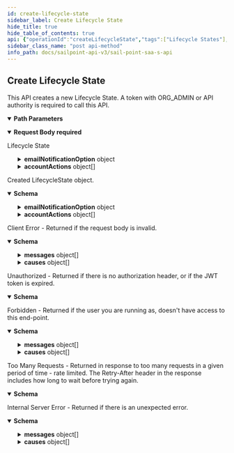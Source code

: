 ```yaml
---
id: create-lifecycle-state
sidebar_label: Create Lifecycle State
hide_title: true
hide_table_of_contents: true
api: {"operationId":"createLifecycleState","tags":["Lifecycle States"],"description":"This API creates a new Lifecycle State.\nA token with ORG_ADMIN or API authority is required to call this API.","security":[{"bearerAuth":["idn:identity-profile-lifecycle-state:create"]}],"parameters":[{"in":"path","name":"identity-profile-id","description":"Identity Profile ID","required":true,"schema":{"type":"string"}}],"requestBody":{"description":"Lifecycle State","required":true,"content":{"application/json":{"schema":{"allOf":[{"type":"object","required":["name"],"properties":{"id":{"description":"System-generated unique ID of the Object","type":"string","example":"id12345","readOnly":true},"name":{"description":"Name of the Object","type":"string","example":"aName"},"created":{"description":"Creation date of the Object","type":"string","example":"2015-05-28T14:07:17Z","format":"date-time","readOnly":true},"modified":{"description":"Last modification date of the Object","type":"string","example":"2015-05-28T14:07:17Z","format":"date-time","readOnly":true}}},{"type":"object","required":["technicalName"],"properties":{"enabled":{"type":"boolean","example":true,"description":"Whether the lifecycle state is enabled or disabled."},"technicalName":{"type":"string","example":"Technical Name","description":"The technical name for lifecycle state. This is for internal use."},"description":{"type":"string","example":"Lifecycle description","description":"Lifecycle state description."},"identityCount":{"type":"integer","format":"int32","example":42,"readOnly":true,"description":"Number of identities that have the lifecycle state."},"emailNotificationOption":{"type":"object","description":"This is used for representing email configuration for a lifecycle state","properties":{"notifyManagers":{"type":"boolean","example":true,"description":"If true, then the manager is notified of the lifecycle state change."},"notifyAllAdmins":{"type":"boolean","example":true,"description":"If true, then all the admins are notified of the lifecycle state change."},"notifySpecificUsers":{"type":"boolean","example":true,"description":"If true, then the users specified in \"emailAddressList\" below are notified of lifecycle state change."},"emailAddressList":{"type":"array","example":["test@test.com","test2@test.com"],"items":{"type":"string"},"description":"List of user email addresses. If \"notifySpecificUsers\" option is true, then these users are notified of lifecycle state change."}}},"accountActions":{"type":"array","items":{"type":"object","description":"Object for specifying Actions to be performed on a specified list of sources' account.","properties":{"action":{"example":"ENABLE","type":"string","description":"Describes if action will be enabled or disabled","enum":["ENABLE","DISABLE"]},"sourceIds":{"type":"array","items":{"type":"string"},"uniqueItems":true,"example":["2c918084660f45d6016617daa9210584","2c918084660f45d6016617daa9210500"],"description":"List of unique source IDs. The sources must have the ENABLE feature or flat file source. See \"/sources\" endpoint for source features."}}}},"accessProfileIds":{"type":"array","items":{"type":"string"},"uniqueItems":true,"example":["2c918084660f45d6016617daa9210584","2c918084660f45d6016617daa9210500"],"description":"List of unique access-profile IDs that are associated with the lifecycle state."}}}]}}}},"responses":{"201":{"description":"Created LifecycleState object.","content":{"application/json":{"schema":{"allOf":[{"type":"object","required":["name"],"properties":{"id":{"description":"System-generated unique ID of the Object","type":"string","example":"id12345","readOnly":true},"name":{"description":"Name of the Object","type":"string","example":"aName"},"created":{"description":"Creation date of the Object","type":"string","example":"2015-05-28T14:07:17Z","format":"date-time","readOnly":true},"modified":{"description":"Last modification date of the Object","type":"string","example":"2015-05-28T14:07:17Z","format":"date-time","readOnly":true}}},{"type":"object","required":["technicalName"],"properties":{"enabled":{"type":"boolean","example":true,"description":"Whether the lifecycle state is enabled or disabled."},"technicalName":{"type":"string","example":"Technical Name","description":"The technical name for lifecycle state. This is for internal use."},"description":{"type":"string","example":"Lifecycle description","description":"Lifecycle state description."},"identityCount":{"type":"integer","format":"int32","example":42,"readOnly":true,"description":"Number of identities that have the lifecycle state."},"emailNotificationOption":{"type":"object","description":"This is used for representing email configuration for a lifecycle state","properties":{"notifyManagers":{"type":"boolean","example":true,"description":"If true, then the manager is notified of the lifecycle state change."},"notifyAllAdmins":{"type":"boolean","example":true,"description":"If true, then all the admins are notified of the lifecycle state change."},"notifySpecificUsers":{"type":"boolean","example":true,"description":"If true, then the users specified in \"emailAddressList\" below are notified of lifecycle state change."},"emailAddressList":{"type":"array","example":["test@test.com","test2@test.com"],"items":{"type":"string"},"description":"List of user email addresses. If \"notifySpecificUsers\" option is true, then these users are notified of lifecycle state change."}}},"accountActions":{"type":"array","items":{"type":"object","description":"Object for specifying Actions to be performed on a specified list of sources' account.","properties":{"action":{"example":"ENABLE","type":"string","description":"Describes if action will be enabled or disabled","enum":["ENABLE","DISABLE"]},"sourceIds":{"type":"array","items":{"type":"string"},"uniqueItems":true,"example":["2c918084660f45d6016617daa9210584","2c918084660f45d6016617daa9210500"],"description":"List of unique source IDs. The sources must have the ENABLE feature or flat file source. See \"/sources\" endpoint for source features."}}}},"accessProfileIds":{"type":"array","items":{"type":"string"},"uniqueItems":true,"example":["2c918084660f45d6016617daa9210584","2c918084660f45d6016617daa9210500"],"description":"List of unique access-profile IDs that are associated with the lifecycle state."}}}]}}}},"400":{"description":"Client Error - Returned if the request body is invalid.","content":{"application/json":{"schema":{"type":"object","properties":{"detailCode":{"type":"string","description":"Fine-grained error code providing more detail of the error.","example":"400.1 Bad Request Content"},"trackingId":{"type":"string","description":"Unique tracking id for the error.","example":"e7eab60924f64aa284175b9fa3309599"},"messages":{"type":"array","description":"Generic localized reason for error","items":{"type":"object","properties":{"locale":{"type":"string","description":"The locale for the message text, a BCP 47 language tag.","example":"en-US"},"localeOrigin":{"type":"string","enum":["DEFAULT","REQUEST"],"description":"An indicator of how the locale was selected. *DEFAULT* means the locale is the system default. *REQUEST* means the locale was selected from the request context (i.e., best match based on the *Accept-Language* header). Additional values may be added in the future without notice.","example":"DEFAULT"},"text":{"type":"string","description":"Actual text of the error message in the indicated locale.","example":"The request was syntactically correct but its content is semantically invalid."}}}},"causes":{"type":"array","description":"Plain-text descriptive reasons to provide additional detail to the text provided in the messages field","items":{"type":"object","properties":{"locale":{"type":"string","description":"The locale for the message text, a BCP 47 language tag.","example":"en-US"},"localeOrigin":{"type":"string","enum":["DEFAULT","REQUEST"],"description":"An indicator of how the locale was selected. *DEFAULT* means the locale is the system default. *REQUEST* means the locale was selected from the request context (i.e., best match based on the *Accept-Language* header). Additional values may be added in the future without notice.","example":"DEFAULT"},"text":{"type":"string","description":"Actual text of the error message in the indicated locale.","example":"The request was syntactically correct but its content is semantically invalid."}}}}}}}}},"401":{"description":"Unauthorized - Returned if there is no authorization header, or if the JWT token is expired.","content":{"application/json":{"schema":{"type":"object","properties":{"error":{"description":"A message describing the error","example":"JWT validation failed: JWT is expired"}}}}}},"403":{"description":"Forbidden - Returned if the user you are running as, doesn't have access to this end-point.","content":{"application/json":{"schema":{"type":"object","properties":{"detailCode":{"type":"string","description":"Fine-grained error code providing more detail of the error.","example":"400.1 Bad Request Content"},"trackingId":{"type":"string","description":"Unique tracking id for the error.","example":"e7eab60924f64aa284175b9fa3309599"},"messages":{"type":"array","description":"Generic localized reason for error","items":{"type":"object","properties":{"locale":{"type":"string","description":"The locale for the message text, a BCP 47 language tag.","example":"en-US"},"localeOrigin":{"type":"string","enum":["DEFAULT","REQUEST"],"description":"An indicator of how the locale was selected. *DEFAULT* means the locale is the system default. *REQUEST* means the locale was selected from the request context (i.e., best match based on the *Accept-Language* header). Additional values may be added in the future without notice.","example":"DEFAULT"},"text":{"type":"string","description":"Actual text of the error message in the indicated locale.","example":"The request was syntactically correct but its content is semantically invalid."}}}},"causes":{"type":"array","description":"Plain-text descriptive reasons to provide additional detail to the text provided in the messages field","items":{"type":"object","properties":{"locale":{"type":"string","description":"The locale for the message text, a BCP 47 language tag.","example":"en-US"},"localeOrigin":{"type":"string","enum":["DEFAULT","REQUEST"],"description":"An indicator of how the locale was selected. *DEFAULT* means the locale is the system default. *REQUEST* means the locale was selected from the request context (i.e., best match based on the *Accept-Language* header). Additional values may be added in the future without notice.","example":"DEFAULT"},"text":{"type":"string","description":"Actual text of the error message in the indicated locale.","example":"The request was syntactically correct but its content is semantically invalid."}}}}}},"examples":{"403":{"summary":"An example of a 403 response object","value":{"detailCode":"403 Forbidden","trackingId":"b21b1f7ce4da4d639f2c62a57171b427","messages":[{"locale":"en-US","localeOrigin":"DEFAULT","text":"The server understood the request but refuses to authorize it."}]}}}}}},"429":{"description":"Too Many Requests - Returned in response to too many requests in a given period of time - rate limited. The Retry-After header in the response includes how long to wait before trying again.","content":{"application/json":{"schema":{"type":"object","properties":{"message":{"description":"A message describing the error","example":" Rate Limit Exceeded "}}}}}},"500":{"description":"Internal Server Error - Returned if there is an unexpected error.","content":{"application/json":{"schema":{"type":"object","properties":{"detailCode":{"type":"string","description":"Fine-grained error code providing more detail of the error.","example":"400.1 Bad Request Content"},"trackingId":{"type":"string","description":"Unique tracking id for the error.","example":"e7eab60924f64aa284175b9fa3309599"},"messages":{"type":"array","description":"Generic localized reason for error","items":{"type":"object","properties":{"locale":{"type":"string","description":"The locale for the message text, a BCP 47 language tag.","example":"en-US"},"localeOrigin":{"type":"string","enum":["DEFAULT","REQUEST"],"description":"An indicator of how the locale was selected. *DEFAULT* means the locale is the system default. *REQUEST* means the locale was selected from the request context (i.e., best match based on the *Accept-Language* header). Additional values may be added in the future without notice.","example":"DEFAULT"},"text":{"type":"string","description":"Actual text of the error message in the indicated locale.","example":"The request was syntactically correct but its content is semantically invalid."}}}},"causes":{"type":"array","description":"Plain-text descriptive reasons to provide additional detail to the text provided in the messages field","items":{"type":"object","properties":{"locale":{"type":"string","description":"The locale for the message text, a BCP 47 language tag.","example":"en-US"},"localeOrigin":{"type":"string","enum":["DEFAULT","REQUEST"],"description":"An indicator of how the locale was selected. *DEFAULT* means the locale is the system default. *REQUEST* means the locale was selected from the request context (i.e., best match based on the *Accept-Language* header). Additional values may be added in the future without notice.","example":"DEFAULT"},"text":{"type":"string","description":"Actual text of the error message in the indicated locale.","example":"The request was syntactically correct but its content is semantically invalid."}}}}}},"examples":{"500":{"summary":"An example of a 500 response object","value":{"detailCode":"500.0 Internal Fault","trackingId":"b21b1f7ce4da4d639f2c62a57171b427","messages":[{"locale":"en-US","localeOrigin":"DEFAULT","text":"An internal fault occurred."}]}}}}}}},"method":"post","path":"/identity-profiles/{identity-profile-id}/lifecycle-states","servers":[{"url":"https://{tenant}.api.identitynow.com/v3","description":"This is the production API server.","variables":{"tenant":{"default":"sailpoint","description":"This is the name of your tenant, typically your company's name."}}}],"securitySchemes":{"oauth2":{"type":"oauth2","description":"OAuth2 Bearer token (JWT). See [IdentityNow REST API Authentication](https://developer.sailpoint.com/docs/authentication.html) for more information.\n- Directions for generating a [personal access token](https://developer.sailpoint.com/docs/authentication.html#personal-access-tokens)\n- Directions using [client credentials flow](https://developer.sailpoint.com/docs/authentication.html#client-credentials-grant-flow)\n- Directions for using [authorization code flow](https://developer.sailpoint.com/docs/authentication.html#authorization-code-grant-flow)\n\nWhich authentication method should I choose?  See our [guide](https://developer.sailpoint.com/docs/authentication.html#which-oauth-2-0-grant-flow-should-i-use)\n\nLearn more about how to find your `tokenUrl` and `authorizationUrl` [in our docs](https://developer.sailpoint.com/docs/authentication.html#finding-your-tenant-s-oauth-details)\n","flows":{"clientCredentials":{"tokenUrl":"https://tenant.api.identitynow.com/oauth/token","scopes":{"sp:scopes:default":"default scope","sp:scopes:all":"access to all scopes"}},"authorizationCode":{"authorizationUrl":"https://tenant.identitynow.com/oauth/authorize","tokenUrl":"https://tenant.api.identitynow.com/oauth/token","scopes":{"sp:scopes:default":"default scope","sp:scopes:all":"access to all scopes"}}}}},"jsonRequestBodyExample":{"name":"aName","enabled":true,"technicalName":"Technical Name","description":"Lifecycle description","emailNotificationOption":{"notifyManagers":true,"notifyAllAdmins":true,"notifySpecificUsers":true,"emailAddressList":["test@test.com","test2@test.com"]},"accountActions":[{"action":"ENABLE","sourceIds":["2c918084660f45d6016617daa9210584","2c918084660f45d6016617daa9210500"]}],"accessProfileIds":["2c918084660f45d6016617daa9210584","2c918084660f45d6016617daa9210500"]},"info":{"contact":{"email":"developers@sailpoint.com","name":"Developer Relations","url":"https://developer.sailpoint.com/discuss"},"description":"These are the public APIs for SailPoint's SaaS services. We encourage you to join the SailPoint Developer Community forum at https://developer.sailpoint.com/discuss to connect with other developers using our APIs.","title":"SailPoint - SaaS API","version":"3.0.0"},"postman":{"name":"Create Lifecycle State","description":{"content":"This API creates a new Lifecycle State.\nA token with ORG_ADMIN or API authority is required to call this API.","type":"text/plain"},"url":{"path":["identity-profiles",":identity-profile-id","lifecycle-states"],"host":["{{baseUrl}}"],"query":[],"variable":[{"disabled":false,"description":{"content":"(Required) Identity Profile ID","type":"text/plain"},"type":"any","value":"","key":"identity-profile-id"}]},"header":[{"key":"Content-Type","value":"application/json"},{"key":"Accept","value":"application/json"}],"method":"POST","body":{"mode":"raw","raw":"\"\"","options":{"raw":{"language":"json"}}}}}
sidebar_class_name: "post api-method"
info_path: docs/sailpoint-api-v3/sail-point-saa-s-api
---
```



## Create Lifecycle State



This API creates a new Lifecycle State.
A token with ORG_ADMIN or API authority is required to call this API.

<details style={{"marginBottom":"1rem"}} data-collapsed={false} open={true}><summary style={{}}><strong>Path Parameters</strong></summary><div><ul><ParamsItem className={"paramsItem"} param={{"in":"path","name":"identity-profile-id","description":"Identity Profile ID","required":true,"schema":{"type":"string"}}}></ParamsItem></ul></div></details><MimeTabs><TabItem label={"application/json"} value={"application/json-schema"}><details style={{}} data-collapsed={false} open={true}><summary style={{"textAlign":"left"}}><strong>Request Body</strong><strong style={{"fontSize":"var(--ifm-code-font-size)","color":"var(--openapi-required)"}}> required</strong></summary><div style={{"textAlign":"left","marginLeft":"1rem"}}><div style={{"marginTop":"1rem","marginBottom":"1rem"}}>

Lifecycle State

</div></div><ul style={{"marginLeft":"1rem"}}><SchemaItem collapsible={false} name={"name"} required={true} schemaDescription={"Name of the Object"} schemaName={"string"} qualifierMessage={undefined} defaultValue={undefined}></SchemaItem><SchemaItem collapsible={false} name={"enabled"} required={false} schemaDescription={"Whether the lifecycle state is enabled or disabled."} schemaName={"boolean"} qualifierMessage={undefined} defaultValue={undefined}></SchemaItem><SchemaItem collapsible={false} name={"technicalName"} required={true} schemaDescription={"The technical name for lifecycle state. This is for internal use."} schemaName={"string"} qualifierMessage={undefined} defaultValue={undefined}></SchemaItem><SchemaItem collapsible={false} name={"description"} required={false} schemaDescription={"Lifecycle state description."} schemaName={"string"} qualifierMessage={undefined} defaultValue={undefined}></SchemaItem><SchemaItem collapsible={true} className={"schemaItem"}><details style={{}}><summary style={{}}><strong>emailNotificationOption</strong><span style={{"opacity":"0.6"}}> object</span></summary><div style={{"marginLeft":"1rem"}}><div style={{"marginTop":".5rem","marginBottom":".5rem"}}>

This is used for representing email configuration for a lifecycle state

</div><SchemaItem collapsible={false} name={"notifyManagers"} required={false} schemaDescription={"If true, then the manager is notified of the lifecycle state change."} schemaName={"boolean"} qualifierMessage={undefined} defaultValue={undefined}></SchemaItem><SchemaItem collapsible={false} name={"notifyAllAdmins"} required={false} schemaDescription={"If true, then all the admins are notified of the lifecycle state change."} schemaName={"boolean"} qualifierMessage={undefined} defaultValue={undefined}></SchemaItem><SchemaItem collapsible={false} name={"notifySpecificUsers"} required={false} schemaDescription={"If true, then the users specified in \"emailAddressList\" below are notified of lifecycle state change."} schemaName={"boolean"} qualifierMessage={undefined} defaultValue={undefined}></SchemaItem><SchemaItem collapsible={false} name={"emailAddressList"} required={false} schemaDescription={"List of user email addresses. If \"notifySpecificUsers\" option is true, then these users are notified of lifecycle state change."} schemaName={"string[]"} qualifierMessage={undefined} defaultValue={undefined}></SchemaItem></div></details></SchemaItem><SchemaItem collapsible={true} className={"schemaItem"}><details style={{}}><summary style={{}}><strong>accountActions</strong><span style={{"opacity":"0.6"}}> object[]</span></summary><div style={{"marginLeft":"1rem"}}><SchemaItem collapsible={false} name={"action"} required={false} schemaDescription={"Describes if action will be enabled or disabled"} schemaName={"string"} qualifierMessage={"**Possible values:** [`ENABLE`, `DISABLE`]"} defaultValue={undefined}></SchemaItem><SchemaItem collapsible={false} name={"sourceIds"} required={false} schemaDescription={"List of unique source IDs. The sources must have the ENABLE feature or flat file source. See \"/sources\" endpoint for source features."} schemaName={"string[]"} qualifierMessage={undefined} defaultValue={undefined}></SchemaItem></div></details></SchemaItem><SchemaItem collapsible={false} name={"accessProfileIds"} required={false} schemaDescription={"List of unique access-profile IDs that are associated with the lifecycle state."} schemaName={"string[]"} qualifierMessage={undefined} defaultValue={undefined}></SchemaItem></ul></details></TabItem></MimeTabs><div><ApiTabs><TabItem label={"201"} value={"201"}><div>

Created LifecycleState object.

</div><div><MimeTabs groupId={"mime-type"}><TabItem label={"application/json"} value={"application/json"}><SchemaTabs groupId={"schema-tabs"}><TabTtem label={"Schema"} value={"Schema"}><details style={{}} data-collapsed={false} open={true}><summary style={{"textAlign":"left"}}><strong>Schema</strong></summary><div style={{"textAlign":"left","marginLeft":"1rem"}}></div><ul style={{"marginLeft":"1rem"}}><SchemaItem collapsible={false} name={"id"} required={false} schemaDescription={"System-generated unique ID of the Object"} schemaName={"string"} qualifierMessage={undefined} defaultValue={undefined}></SchemaItem><SchemaItem collapsible={false} name={"name"} required={false} schemaDescription={"Name of the Object"} schemaName={"string"} qualifierMessage={undefined} defaultValue={undefined}></SchemaItem><SchemaItem collapsible={false} name={"created"} required={false} schemaDescription={"Creation date of the Object"} schemaName={"date-time"} qualifierMessage={undefined} defaultValue={undefined}></SchemaItem><SchemaItem collapsible={false} name={"modified"} required={false} schemaDescription={"Last modification date of the Object"} schemaName={"date-time"} qualifierMessage={undefined} defaultValue={undefined}></SchemaItem><SchemaItem collapsible={false} name={"enabled"} required={false} schemaDescription={"Whether the lifecycle state is enabled or disabled."} schemaName={"boolean"} qualifierMessage={undefined} defaultValue={undefined}></SchemaItem><SchemaItem collapsible={false} name={"technicalName"} required={false} schemaDescription={"The technical name for lifecycle state. This is for internal use."} schemaName={"string"} qualifierMessage={undefined} defaultValue={undefined}></SchemaItem><SchemaItem collapsible={false} name={"description"} required={false} schemaDescription={"Lifecycle state description."} schemaName={"string"} qualifierMessage={undefined} defaultValue={undefined}></SchemaItem><SchemaItem collapsible={false} name={"identityCount"} required={false} schemaDescription={"Number of identities that have the lifecycle state."} schemaName={"int32"} qualifierMessage={undefined} defaultValue={undefined}></SchemaItem><SchemaItem collapsible={true} className={"schemaItem"}><details style={{}}><summary style={{}}><strong>emailNotificationOption</strong><span style={{"opacity":"0.6"}}> object</span></summary><div style={{"marginLeft":"1rem"}}><div style={{"marginTop":".5rem","marginBottom":".5rem"}}>

This is used for representing email configuration for a lifecycle state

</div><SchemaItem collapsible={false} name={"notifyManagers"} required={false} schemaDescription={"If true, then the manager is notified of the lifecycle state change."} schemaName={"boolean"} qualifierMessage={undefined} defaultValue={undefined}></SchemaItem><SchemaItem collapsible={false} name={"notifyAllAdmins"} required={false} schemaDescription={"If true, then all the admins are notified of the lifecycle state change."} schemaName={"boolean"} qualifierMessage={undefined} defaultValue={undefined}></SchemaItem><SchemaItem collapsible={false} name={"notifySpecificUsers"} required={false} schemaDescription={"If true, then the users specified in \"emailAddressList\" below are notified of lifecycle state change."} schemaName={"boolean"} qualifierMessage={undefined} defaultValue={undefined}></SchemaItem><SchemaItem collapsible={false} name={"emailAddressList"} required={false} schemaDescription={"List of user email addresses. If \"notifySpecificUsers\" option is true, then these users are notified of lifecycle state change."} schemaName={"string[]"} qualifierMessage={undefined} defaultValue={undefined}></SchemaItem></div></details></SchemaItem><SchemaItem collapsible={true} className={"schemaItem"}><details style={{}}><summary style={{}}><strong>accountActions</strong><span style={{"opacity":"0.6"}}> object[]</span></summary><div style={{"marginLeft":"1rem"}}><SchemaItem collapsible={false} name={"action"} required={false} schemaDescription={"Describes if action will be enabled or disabled"} schemaName={"string"} qualifierMessage={"**Possible values:** [`ENABLE`, `DISABLE`]"} defaultValue={undefined}></SchemaItem><SchemaItem collapsible={false} name={"sourceIds"} required={false} schemaDescription={"List of unique source IDs. The sources must have the ENABLE feature or flat file source. See \"/sources\" endpoint for source features."} schemaName={"string[]"} qualifierMessage={undefined} defaultValue={undefined}></SchemaItem></div></details></SchemaItem><SchemaItem collapsible={false} name={"accessProfileIds"} required={false} schemaDescription={"List of unique access-profile IDs that are associated with the lifecycle state."} schemaName={"string[]"} qualifierMessage={undefined} defaultValue={undefined}></SchemaItem></ul></details></TabTtem></SchemaTabs></TabItem></MimeTabs></div></TabItem><TabItem label={"400"} value={"400"}><div>

Client Error - Returned if the request body is invalid.

</div><div><MimeTabs groupId={"mime-type"}><TabItem label={"application/json"} value={"application/json"}><SchemaTabs groupId={"schema-tabs"}><TabTtem label={"Schema"} value={"Schema"}><details style={{}} data-collapsed={false} open={true}><summary style={{"textAlign":"left"}}><strong>Schema</strong></summary><div style={{"textAlign":"left","marginLeft":"1rem"}}></div><ul style={{"marginLeft":"1rem"}}><SchemaItem collapsible={false} name={"detailCode"} required={false} schemaDescription={"Fine-grained error code providing more detail of the error."} schemaName={"string"} qualifierMessage={undefined} defaultValue={undefined}></SchemaItem><SchemaItem collapsible={false} name={"trackingId"} required={false} schemaDescription={"Unique tracking id for the error."} schemaName={"string"} qualifierMessage={undefined} defaultValue={undefined}></SchemaItem><SchemaItem collapsible={true} className={"schemaItem"}><details style={{}}><summary style={{}}><strong>messages</strong><span style={{"opacity":"0.6"}}> object[]</span></summary><div style={{"marginLeft":"1rem"}}><div style={{"marginTop":".5rem","marginBottom":".5rem"}}>

Generic localized reason for error

</div><SchemaItem collapsible={false} name={"locale"} required={false} schemaDescription={"The locale for the message text, a BCP 47 language tag."} schemaName={"string"} qualifierMessage={undefined} defaultValue={undefined}></SchemaItem><SchemaItem collapsible={false} name={"localeOrigin"} required={false} schemaDescription={"An indicator of how the locale was selected. *DEFAULT* means the locale is the system default. *REQUEST* means the locale was selected from the request context (i.e., best match based on the *Accept-Language* header). Additional values may be added in the future without notice."} schemaName={"string"} qualifierMessage={"**Possible values:** [`DEFAULT`, `REQUEST`]"} defaultValue={undefined}></SchemaItem><SchemaItem collapsible={false} name={"text"} required={false} schemaDescription={"Actual text of the error message in the indicated locale."} schemaName={"string"} qualifierMessage={undefined} defaultValue={undefined}></SchemaItem></div></details></SchemaItem><SchemaItem collapsible={true} className={"schemaItem"}><details style={{}}><summary style={{}}><strong>causes</strong><span style={{"opacity":"0.6"}}> object[]</span></summary><div style={{"marginLeft":"1rem"}}><div style={{"marginTop":".5rem","marginBottom":".5rem"}}>

Plain-text descriptive reasons to provide additional detail to the text provided in the messages field

</div><SchemaItem collapsible={false} name={"locale"} required={false} schemaDescription={"The locale for the message text, a BCP 47 language tag."} schemaName={"string"} qualifierMessage={undefined} defaultValue={undefined}></SchemaItem><SchemaItem collapsible={false} name={"localeOrigin"} required={false} schemaDescription={"An indicator of how the locale was selected. *DEFAULT* means the locale is the system default. *REQUEST* means the locale was selected from the request context (i.e., best match based on the *Accept-Language* header). Additional values may be added in the future without notice."} schemaName={"string"} qualifierMessage={"**Possible values:** [`DEFAULT`, `REQUEST`]"} defaultValue={undefined}></SchemaItem><SchemaItem collapsible={false} name={"text"} required={false} schemaDescription={"Actual text of the error message in the indicated locale."} schemaName={"string"} qualifierMessage={undefined} defaultValue={undefined}></SchemaItem></div></details></SchemaItem></ul></details></TabTtem></SchemaTabs></TabItem></MimeTabs></div></TabItem><TabItem label={"401"} value={"401"}><div>

Unauthorized - Returned if there is no authorization header, or if the JWT token is expired.

</div><div><MimeTabs groupId={"mime-type"}><TabItem label={"application/json"} value={"application/json"}><SchemaTabs groupId={"schema-tabs"}><TabTtem label={"Schema"} value={"Schema"}><details style={{}} data-collapsed={false} open={true}><summary style={{"textAlign":"left"}}><strong>Schema</strong></summary><div style={{"textAlign":"left","marginLeft":"1rem"}}></div><ul style={{"marginLeft":"1rem"}}><SchemaItem collapsible={false} name={"error"} required={false} schemaDescription={"A message describing the error"} schemaName={""} qualifierMessage={undefined} defaultValue={undefined}></SchemaItem></ul></details></TabTtem></SchemaTabs></TabItem></MimeTabs></div></TabItem><TabItem label={"403"} value={"403"}><div>

Forbidden - Returned if the user you are running as, doesn't have access to this end-point.

</div><div><MimeTabs groupId={"mime-type"}><TabItem label={"application/json"} value={"application/json"}><SchemaTabs groupId={"schema-tabs"}><TabTtem label={"Schema"} value={"Schema"}><details style={{}} data-collapsed={false} open={true}><summary style={{"textAlign":"left"}}><strong>Schema</strong></summary><div style={{"textAlign":"left","marginLeft":"1rem"}}></div><ul style={{"marginLeft":"1rem"}}><SchemaItem collapsible={false} name={"detailCode"} required={false} schemaDescription={"Fine-grained error code providing more detail of the error."} schemaName={"string"} qualifierMessage={undefined} defaultValue={undefined}></SchemaItem><SchemaItem collapsible={false} name={"trackingId"} required={false} schemaDescription={"Unique tracking id for the error."} schemaName={"string"} qualifierMessage={undefined} defaultValue={undefined}></SchemaItem><SchemaItem collapsible={true} className={"schemaItem"}><details style={{}}><summary style={{}}><strong>messages</strong><span style={{"opacity":"0.6"}}> object[]</span></summary><div style={{"marginLeft":"1rem"}}><div style={{"marginTop":".5rem","marginBottom":".5rem"}}>

Generic localized reason for error

</div><SchemaItem collapsible={false} name={"locale"} required={false} schemaDescription={"The locale for the message text, a BCP 47 language tag."} schemaName={"string"} qualifierMessage={undefined} defaultValue={undefined}></SchemaItem><SchemaItem collapsible={false} name={"localeOrigin"} required={false} schemaDescription={"An indicator of how the locale was selected. *DEFAULT* means the locale is the system default. *REQUEST* means the locale was selected from the request context (i.e., best match based on the *Accept-Language* header). Additional values may be added in the future without notice."} schemaName={"string"} qualifierMessage={"**Possible values:** [`DEFAULT`, `REQUEST`]"} defaultValue={undefined}></SchemaItem><SchemaItem collapsible={false} name={"text"} required={false} schemaDescription={"Actual text of the error message in the indicated locale."} schemaName={"string"} qualifierMessage={undefined} defaultValue={undefined}></SchemaItem></div></details></SchemaItem><SchemaItem collapsible={true} className={"schemaItem"}><details style={{}}><summary style={{}}><strong>causes</strong><span style={{"opacity":"0.6"}}> object[]</span></summary><div style={{"marginLeft":"1rem"}}><div style={{"marginTop":".5rem","marginBottom":".5rem"}}>

Plain-text descriptive reasons to provide additional detail to the text provided in the messages field

</div><SchemaItem collapsible={false} name={"locale"} required={false} schemaDescription={"The locale for the message text, a BCP 47 language tag."} schemaName={"string"} qualifierMessage={undefined} defaultValue={undefined}></SchemaItem><SchemaItem collapsible={false} name={"localeOrigin"} required={false} schemaDescription={"An indicator of how the locale was selected. *DEFAULT* means the locale is the system default. *REQUEST* means the locale was selected from the request context (i.e., best match based on the *Accept-Language* header). Additional values may be added in the future without notice."} schemaName={"string"} qualifierMessage={"**Possible values:** [`DEFAULT`, `REQUEST`]"} defaultValue={undefined}></SchemaItem><SchemaItem collapsible={false} name={"text"} required={false} schemaDescription={"Actual text of the error message in the indicated locale."} schemaName={"string"} qualifierMessage={undefined} defaultValue={undefined}></SchemaItem></div></details></SchemaItem></ul></details></TabTtem><TabItem label={"403"} value={"403"}><ResponseSamples responseExample={"{\n  \"detailCode\": \"403 Forbidden\",\n  \"trackingId\": \"b21b1f7ce4da4d639f2c62a57171b427\",\n  \"messages\": [\n    {\n      \"locale\": \"en-US\",\n      \"localeOrigin\": \"DEFAULT\",\n      \"text\": \"The server understood the request but refuses to authorize it.\"\n    }\n  ]\n}"}></ResponseSamples></TabItem></SchemaTabs></TabItem></MimeTabs></div></TabItem><TabItem label={"429"} value={"429"}><div>

Too Many Requests - Returned in response to too many requests in a given period of time - rate limited. The Retry-After header in the response includes how long to wait before trying again.

</div><div><MimeTabs groupId={"mime-type"}><TabItem label={"application/json"} value={"application/json"}><SchemaTabs groupId={"schema-tabs"}><TabTtem label={"Schema"} value={"Schema"}><details style={{}} data-collapsed={false} open={true}><summary style={{"textAlign":"left"}}><strong>Schema</strong></summary><div style={{"textAlign":"left","marginLeft":"1rem"}}></div><ul style={{"marginLeft":"1rem"}}><SchemaItem collapsible={false} name={"message"} required={false} schemaDescription={"A message describing the error"} schemaName={""} qualifierMessage={undefined} defaultValue={undefined}></SchemaItem></ul></details></TabTtem></SchemaTabs></TabItem></MimeTabs></div></TabItem><TabItem label={"500"} value={"500"}><div>

Internal Server Error - Returned if there is an unexpected error.

</div><div><MimeTabs groupId={"mime-type"}><TabItem label={"application/json"} value={"application/json"}><SchemaTabs groupId={"schema-tabs"}><TabTtem label={"Schema"} value={"Schema"}><details style={{}} data-collapsed={false} open={true}><summary style={{"textAlign":"left"}}><strong>Schema</strong></summary><div style={{"textAlign":"left","marginLeft":"1rem"}}></div><ul style={{"marginLeft":"1rem"}}><SchemaItem collapsible={false} name={"detailCode"} required={false} schemaDescription={"Fine-grained error code providing more detail of the error."} schemaName={"string"} qualifierMessage={undefined} defaultValue={undefined}></SchemaItem><SchemaItem collapsible={false} name={"trackingId"} required={false} schemaDescription={"Unique tracking id for the error."} schemaName={"string"} qualifierMessage={undefined} defaultValue={undefined}></SchemaItem><SchemaItem collapsible={true} className={"schemaItem"}><details style={{}}><summary style={{}}><strong>messages</strong><span style={{"opacity":"0.6"}}> object[]</span></summary><div style={{"marginLeft":"1rem"}}><div style={{"marginTop":".5rem","marginBottom":".5rem"}}>

Generic localized reason for error

</div><SchemaItem collapsible={false} name={"locale"} required={false} schemaDescription={"The locale for the message text, a BCP 47 language tag."} schemaName={"string"} qualifierMessage={undefined} defaultValue={undefined}></SchemaItem><SchemaItem collapsible={false} name={"localeOrigin"} required={false} schemaDescription={"An indicator of how the locale was selected. *DEFAULT* means the locale is the system default. *REQUEST* means the locale was selected from the request context (i.e., best match based on the *Accept-Language* header). Additional values may be added in the future without notice."} schemaName={"string"} qualifierMessage={"**Possible values:** [`DEFAULT`, `REQUEST`]"} defaultValue={undefined}></SchemaItem><SchemaItem collapsible={false} name={"text"} required={false} schemaDescription={"Actual text of the error message in the indicated locale."} schemaName={"string"} qualifierMessage={undefined} defaultValue={undefined}></SchemaItem></div></details></SchemaItem><SchemaItem collapsible={true} className={"schemaItem"}><details style={{}}><summary style={{}}><strong>causes</strong><span style={{"opacity":"0.6"}}> object[]</span></summary><div style={{"marginLeft":"1rem"}}><div style={{"marginTop":".5rem","marginBottom":".5rem"}}>

Plain-text descriptive reasons to provide additional detail to the text provided in the messages field

</div><SchemaItem collapsible={false} name={"locale"} required={false} schemaDescription={"The locale for the message text, a BCP 47 language tag."} schemaName={"string"} qualifierMessage={undefined} defaultValue={undefined}></SchemaItem><SchemaItem collapsible={false} name={"localeOrigin"} required={false} schemaDescription={"An indicator of how the locale was selected. *DEFAULT* means the locale is the system default. *REQUEST* means the locale was selected from the request context (i.e., best match based on the *Accept-Language* header). Additional values may be added in the future without notice."} schemaName={"string"} qualifierMessage={"**Possible values:** [`DEFAULT`, `REQUEST`]"} defaultValue={undefined}></SchemaItem><SchemaItem collapsible={false} name={"text"} required={false} schemaDescription={"Actual text of the error message in the indicated locale."} schemaName={"string"} qualifierMessage={undefined} defaultValue={undefined}></SchemaItem></div></details></SchemaItem></ul></details></TabTtem><TabItem label={"500"} value={"500"}><ResponseSamples responseExample={"{\n  \"detailCode\": \"500.0 Internal Fault\",\n  \"trackingId\": \"b21b1f7ce4da4d639f2c62a57171b427\",\n  \"messages\": [\n    {\n      \"locale\": \"en-US\",\n      \"localeOrigin\": \"DEFAULT\",\n      \"text\": \"An internal fault occurred.\"\n    }\n  ]\n}"}></ResponseSamples></TabItem></SchemaTabs></TabItem></MimeTabs></div></TabItem></ApiTabs></div>
      